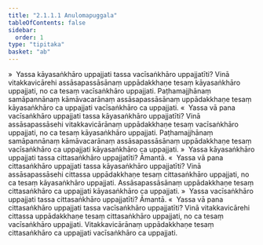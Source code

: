 ```yaml
---
title: "2.1.1.1 Anulomapuggala"
tableOfContents: false
sidebar:
  order: 1
type: "tipitaka"
basket: "ab"
---
```



<DynamicBreadcrumb />

<Division number="19">

<Paragraph number="125">
»  Yassa kāyasaṅkhāro uppajjati tassa vacīsaṅkhāro uppajjatīti?
</Paragraph>

<Paragraph number="126">
Vinā vitakkavicārehi assāsapassāsānaṃ uppādakkhaṇe tesaṃ kāyasaṅkhāro uppajjati, no ca tesaṃ vacīsaṅkhāro uppajjati. Paṭhamajjhānaṃ samāpannānaṃ kāmāvacarānaṃ assāsapassāsānaṃ uppādakkhaṇe tesaṃ kāyasaṅkhāro ca uppajjati vacīsaṅkhāro ca uppajjati.
</Paragraph>

<Paragraph number="127">
«  Yassa vā pana vacīsaṅkhāro uppajjati tassa kāyasaṅkhāro uppajjatīti?
</Paragraph>

<Paragraph number="128">
Vinā assāsapassāsehi vitakkavicārānaṃ uppādakkhaṇe tesaṃ vacīsaṅkhāro uppajjati, no ca tesaṃ kāyasaṅkhāro uppajjati. Paṭhamajjhānaṃ samāpannānaṃ kāmāvacarānaṃ assāsapassāsānaṃ uppādakkhaṇe tesaṃ vacīsaṅkhāro ca uppajjati kāyasaṅkhāro ca uppajjati.
</Paragraph>

<Paragraph number="129">
»  Yassa kāyasaṅkhāro uppajjati tassa cittasaṅkhāro uppajjatīti? Āmantā.
</Paragraph>

<Paragraph number="130">
«  Yassa vā pana cittasaṅkhāro uppajjati tassa kāyasaṅkhāro uppajjatīti?
</Paragraph>

<Paragraph number="131">
Vinā assāsapassāsehi cittassa uppādakkhaṇe tesaṃ cittasaṅkhāro uppajjati, no ca tesaṃ kāyasaṅkhāro uppajjati. Assāsapassāsānaṃ uppādakkhaṇe tesaṃ cittasaṅkhāro ca uppajjati kāyasaṅkhāro ca uppajjati.
</Paragraph>

</Division>
<Division number="20">

<Paragraph number="132">
»  Yassa vacīsaṅkhāro uppajjati tassa cittasaṅkhāro uppajjatīti? Āmantā.
</Paragraph>

<Paragraph number="133">
«  Yassa vā pana cittasaṅkhāro uppajjati tassa vacīsaṅkhāro uppajjatīti?
</Paragraph>

<Paragraph number="134">
Vinā vitakkavicārehi cittassa uppādakkhaṇe tesaṃ cittasaṅkhāro uppajjati, no ca tesaṃ vacīsaṅkhāro uppajjati. Vitakkavicārānaṃ uppādakkhaṇe tesaṃ cittasaṅkhāro ca uppajjati vacīsaṅkhāro ca uppajjati.
</Paragraph>
</Division>